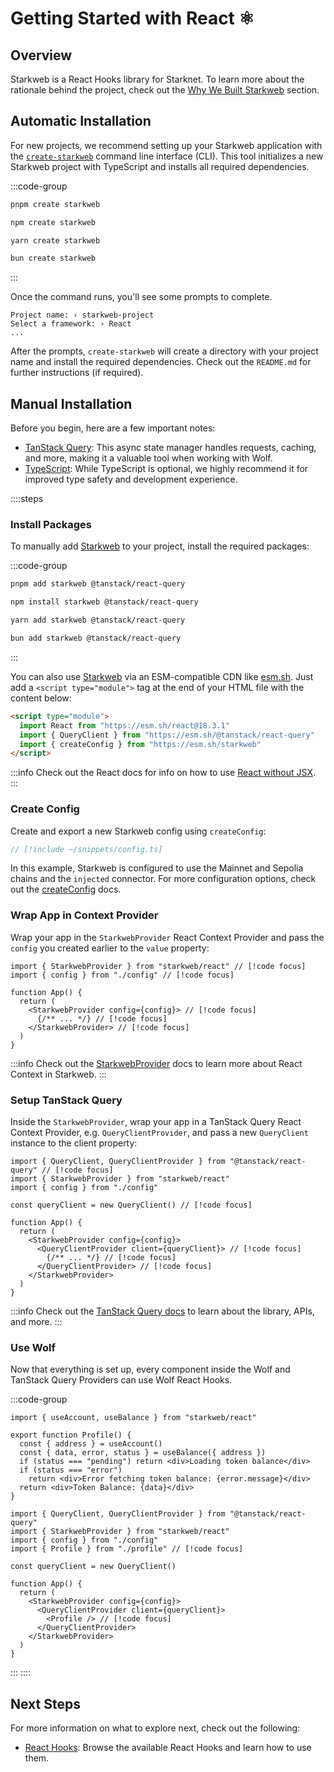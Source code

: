 # Getting Started with React ⚛️

## Overview

Starkweb is a React Hooks library for Starknet. To learn more about the rationale behind the project, check out the [Why We Built Starkweb](/why-starkweb) section.

## Automatic Installation

For new projects, we recommend setting up your Starkweb application with the [`create-starkweb`](#TODO) command line interface (CLI). This tool initializes a new Starkweb project with TypeScript and installs all required dependencies.

:::code-group
```bash [pnpm]
pnpm create starkweb
```

```bash [npm]
npm create starkweb
```

```bash [yarn]
yarn create starkweb
```

```bash [bun]
bun create starkweb
```
:::

Once the command runs, you'll see some prompts to complete.

```ansi
Project name: › starkweb-project
Select a framework: › React
...
```

After the prompts, `create-starkweb` will create a directory with your project name and install the required dependencies. Check out the `README.md` for further instructions (if required).

## Manual Installation

Before you begin, here are a few important notes:

- [TanStack Query](https://tanstack.com/query/v5): This async state manager handles requests, caching, and more, making it a valuable tool when working with Wolf.
- [TypeScript](https://www.typescriptlang.org/): While TypeScript is optional, we highly recommend it for improved type safety and development experience.

::::steps
### Install Packages

To manually add [Starkweb](https://www.npmjs.com/package/starkweb) to your project, install the required packages:

:::code-group
```bash [pnpm]
pnpm add starkweb @tanstack/react-query
```

```bash [npm]
npm install starkweb @tanstack/react-query
```

```bash [yarn]
yarn add starkweb @tanstack/react-query
```

```bash [bun]
bun add starkweb @tanstack/react-query
```
:::

You can also use [Starkweb](https://www.npmjs.com/package/starkweb) via an ESM-compatible CDN like [esm.sh](https://esm.sh). Just add a `<script type="module">` tag at the end of your HTML file with the content below:

```html
<script type="module">
  import React from "https://esm.sh/react@18.3.1"
  import { QueryClient } from "https://esm.sh/@tanstack/react-query"
  import { createConfig } from "https://esm.sh/starkweb"
</script>
```

:::info
Check out the React docs for info on how to use [React without JSX](https://react.dev/reference/react/createElement#creating-an-element-without-jsx).
:::

### Create Config

Create and export a new Starkweb config using `createConfig`:

```ts [config.ts]
// [!include ~/snippets/config.ts]
```

In this example, Starkweb is configured to use the Mainnet and Sepolia chains and the `injected` connector. For more configuration options, check out the [createConfig](/react/api/createConfig) docs.

### Wrap App in Context Provider

Wrap your app in the `StarkwebProvider` React Context Provider and pass the `config` you created earlier to the `value` property:

```tsx [app.tsx]
import { StarkwebProvider } from "starkweb/react" // [!code focus]
import { config } from "./config" // [!code focus]

function App() {
  return (
    <StarkwebProvider config={config}> // [!code focus]
      {/** ... */} // [!code focus]
    </StarkwebProvider> // [!code focus]
  )
}
```

:::info
Check out the [StarkwebProvider](/react/api/StarkwebProvider) docs to learn more about React Context in Starkweb.
:::

### Setup TanStack Query

Inside the `StarkwebProvider`, wrap your app in a TanStack Query React Context Provider, e.g. `QueryClientProvider`, and pass a new `QueryClient` instance to the client property:

```tsx [app.tsx]
import { QueryClient, QueryClientProvider } from "@tanstack/react-query" // [!code focus]
import { StarkwebProvider } from "starkweb/react"
import { config } from "./config"

const queryClient = new QueryClient() // [!code focus]

function App() {
  return (
    <StarkwebProvider config={config}>
      <QueryClientProvider client={queryClient}> // [!code focus]
        {/** ... */} // [!code focus]
      </QueryClientProvider> // [!code focus]
    </StarkwebProvider>
  )
}
```

:::info
Check out the [TanStack Query docs](https://tanstack.com/query/v5/docs/framework/react/overview) to learn about the library, APIs, and more.
:::

### Use Wolf

Now that everything is set up, every component inside the Wolf and TanStack Query Providers can use Wolf React Hooks.

:::code-group
```tsx [profile.tsx]
import { useAccount, useBalance } from "starkweb/react"

export function Profile() {
  const { address } = useAccount()
  const { data, error, status } = useBalance({ address })
  if (status === "pending") return <div>Loading token balance</div>
  if (status === "error")
    return <div>Error fetching token balance: {error.message}</div>
  return <div>Token Balance: {data}</div>
}
```

```tsx [app.tsx]
import { QueryClient, QueryClientProvider } from "@tanstack/react-query"
import { StarkwebProvider } from "starkweb/react"
import { config } from "./config"
import { Profile } from "./profile" // [!code focus]

const queryClient = new QueryClient()

function App() {
  return (
    <StarkwebProvider config={config}>
      <QueryClientProvider client={queryClient}>
        <Profile /> // [!code focus]
      </QueryClientProvider>
    </StarkwebProvider>
  )
}
```
:::
::::

## Next Steps

For more information on what to explore next, check out the following:

- [React Hooks](/react/hooks): Browse the available React Hooks and learn how to use them.
